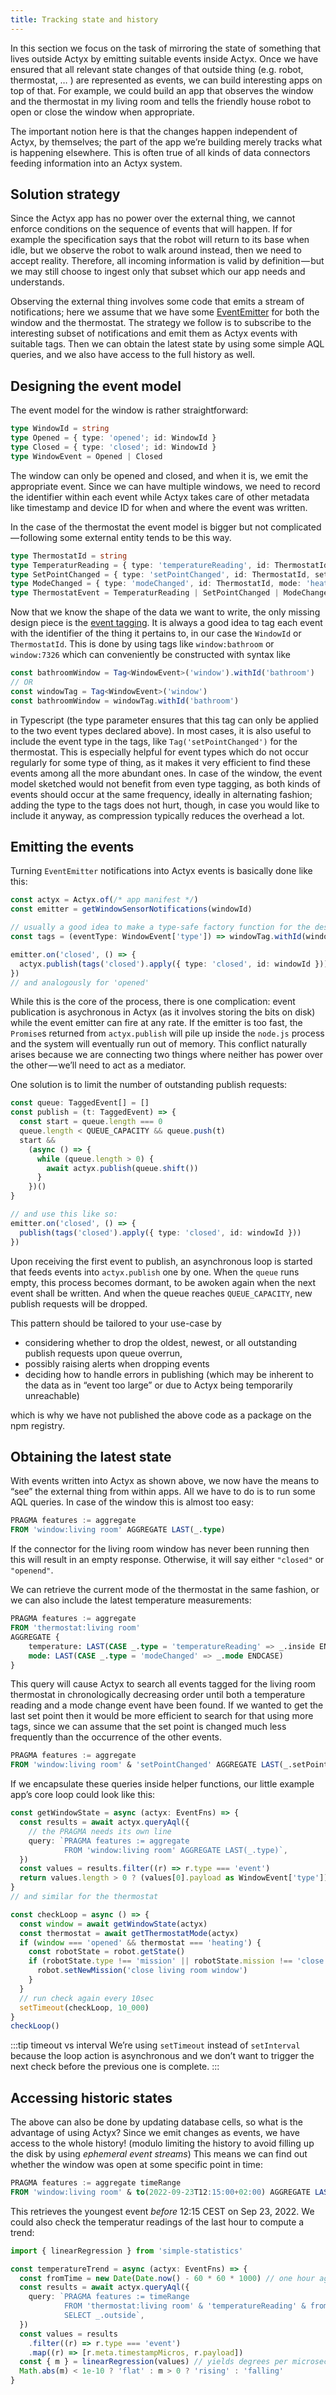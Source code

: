 ```yaml
---
title: Tracking state and history
---
```


In this section we focus on the task of mirroring the state of something that lives outside Actyx by emitting suitable events inside Actyx.
Once we have ensured that all relevant state changes of that outside thing (e.g. robot, thermostat, … ) are represented as events, we can build interesting apps on top of that.
For example, we could build an app that observes the window and the thermostat in my living room and tells the friendly house robot to open or close the window when appropriate.

The important notion here is that the changes happen independent of Actyx, by themselves; the part of the app we’re building merely tracks what is happening elsewhere.
This is often true of all kinds of data connectors feeding information into an Actyx system.

## Solution strategy

Since the Actyx app has no power over the external thing, we cannot enforce conditions on the sequence of events that will happen.
If for example the specification says that the robot will return to its base when idle, but we observe the robot to walk around instead, then we need to accept reality.
Therefore, all incoming information is valid by definition — but we may still choose to ingest only that subset which our app needs and understands.

Observing the external thing involves some code that emits a stream of notifications; here we assume that we have some [EventEmitter](https://nodejs.org/docs/latest/api/events.html#class-eventemitter) for both the window and the thermostat.
The strategy we follow is to subscribe to the interesting subset of notifications and emit them as Actyx events with suitable tags.
Then we can obtain the latest state by using some simple AQL queries, and we also have access to the full history as well.

## Designing the event model

The event model for the window is rather straightforward:

```ts
type WindowId = string
type Opened = { type: 'opened'; id: WindowId }
type Closed = { type: 'closed'; id: WindowId }
type WindowEvent = Opened | Closed
```

The window can only be opened and closed, and when it is, we emit the appropriate event.
Since we can have multiple windows, we need to record the identifier within each event while Actyx takes care of other metadata like timestamp and device ID for when and where the event was written.

In the case of the thermostat the event model is bigger but not complicated — following some external entity tends to be this way.

<!-- prettier-ignore -->
```ts
type ThermostatId = string
type TemperaturReading = { type: 'temperatureReading', id: ThermostatId, inside: number, outside: number }
type SetPointChanged = { type: 'setPointChanged', id: ThermostatId, setPoint: number }
type ModeChanged = { type: 'modeChanged', id: ThermostatId, mode: 'heating' | 'neutral' | 'cooling' }
type ThermostatEvent = TemperaturReading | SetPointChanged | ModeChanged
```

Now that we know the shape of the data we want to write, the only missing design piece is the [event tagging](../../conceptual/tags.mdx).
It is always a good idea to tag each event with the identifier of the thing it pertains to, in our case the `WindowId` or `ThermostatId`.
This is done by using tags like `window:bathroom` or `window:7326` which can conveniently be constructed with syntax like

```ts
const bathroomWindow = Tag<WindowEvent>('window').withId('bathroom')
// OR
const windowTag = Tag<WindowEvent>('window')
const bathroomWindow = windowTag.withId('bathroom')
```

in Typescript (the type parameter ensures that this tag can only be applied to the two event types declared above).
In most cases, it is also useful to include the event type in the tags, like `Tag('setPointChanged')` for the thermostat.
This is especially helpful for event types which do not occur regularly for some type of thing, as it makes it very efficient to find these events among all the more abundant ones.
In case of the window, the event model sketched would not benefit from even type tagging, as both kinds of events should occur at the same frequency, ideally in alternating fashion;
adding the type to the tags does not hurt, though, in case you would like to include it anyway, as compression typically reduces the overhead a lot.

## Emitting the events

Turning `EventEmitter` notifications into Actyx events is basically done like this:

```ts
const actyx = Actyx.of(/* app manifest */)
const emitter = getWindowSensorNotifications(windowId)

// usually a good idea to make a type-safe factory function for the designed tags
const tags = (eventType: WindowEvent['type']) => windowTag.withId(windowId).and(Tag(eventType))

emitter.on('closed', () => {
  actyx.publish(tags('closed').apply({ type: 'closed', id: windowId }))
})
// and analogously for 'opened'
```

While this is the core of the process, there is one complication: event publication is asychronous in Actyx (as it involves storing the bits on disk) while the event emitter can fire at any rate.
If the emitter is too fast, the `Promise`s returned from `actyx.publish` will pile up inside the `node.js` process and the system will eventually run out of memory.
This conflict naturally arises because we are connecting two things where neither has power over the other — we’ll need to act as a mediator.

One solution is to limit the number of outstanding publish requests:

```ts
const queue: TaggedEvent[] = []
const publish = (t: TaggedEvent) => {
  const start = queue.length === 0
  queue.length < QUEUE_CAPACITY && queue.push(t)
  start &&
    (async () => {
      while (queue.length > 0) {
        await actyx.publish(queue.shift())
      }
    })()
}

// and use this like so:
emitter.on('closed', () => {
  publish(tags('closed').apply({ type: 'closed', id: windowId }))
})
```

Upon receiving the first event to publish, an asynchronous loop is started that feeds events into `actyx.publish` one by one.
When the `queue` runs empty, this process becomes dormant, to be awoken again when the next event shall be written.
And when the queue reaches `QUEUE_CAPACITY`, new publish requests will be dropped.

This pattern should be tailored to your use-case by

- considering whether to drop the oldest, newest, or all outstanding publish requests upon queue overrun,
- possibly raising alerts when dropping events
- deciding how to handle errors in publishing (which may be inherent to the data as in “event too large” or due to Actyx being temporarily unreachable)

which is why we have not published the above code as a package on the npm registry.

## Obtaining the latest state

With events written into Actyx as shown above, we now have the means to “see” the external thing from within apps.
All we have to do is to run some AQL queries.
In case of the window this is almost too easy:

```sql
PRAGMA features := aggregate
FROM 'window:living room' AGGREGATE LAST(_.type)
```

If the connector for the living room window has never been running then this will result in an empty response.
Otherwise, it will say either `"closed"` or `"openend"`.

We can retrieve the current mode of the thermostat in the same fashion, or we can also include the latest temperature measurements:

```sql
PRAGMA features := aggregate
FROM 'thermostat:living room'
AGGREGATE {
    temperature: LAST(CASE _.type = 'temperatureReading' => _.inside ENDCASE)
    mode: LAST(CASE _.type = 'modeChanged' => _.mode ENDCASE)
}
```

This query will cause Actyx to search all events tagged for the living room thermostat in chronologically decreasing order until both a temperature reading and a mode change event have been found.
If we wanted to get the last set point then it would be more efficient to search for that using more tags, since we can assume that the set point is changed much less frequently than the occurrence of the other events.

```sql
PRAGMA features := aggregate
FROM 'window:living room' & 'setPointChanged' AGGREGATE LAST(_.setPoint)
```

If we encapsulate these queries inside helper functions, our little example app’s core loop could look like this:

```ts
const getWindowState = async (actyx: EventFns) => {
  const results = await actyx.queryAql({
    // the PRAGMA needs its own line
    query: `PRAGMA features := aggregate
            FROM 'window:living room' AGGREGATE LAST(_.type)`,
  })
  const values = results.filter((r) => r.type === 'event')
  return values.length > 0 ? (values[0].payload as WindowEvent['type']) : 'unknown'
}
// and similar for the thermostat

const checkLoop = async () => {
  const window = await getWindowState(actyx)
  const thermostat = await getThermostatMode(actyx)
  if (window === 'opened' && thermostat === 'heating') {
    const robotState = robot.getState()
    if (robotState.type !== 'mission' || robotState.mission !== 'close living room window') {
      robot.setNewMission('close living room window')
    }
  }
  // run check again every 10sec
  setTimeout(checkLoop, 10_000)
}
checkLoop()
```

:::tip timeout vs interval
We’re using `setTimeout` instead of `setInterval` because the loop action is asynchronous and we don’t want to trigger the next check before the previous one is complete.
:::

## Accessing historic states

The above can also be done by updating database cells, so what is the advantage of using Actyx?
Since we emit changes as events, we have access to the whole history!
(modulo limiting the history to avoid filling up the disk by using _ephemeral event streams_)
This means we can find out whether the window was open at some specific point in time:

```sql
PRAGMA features := aggregate timeRange
FROM 'window:living room' & to(2022-09-23T12:15:00+02:00) AGGREGATE LAST(_.type)
```

This retrieves the youngest event _before_ 12:15 CEST on Sep 23, 2022.
We could also check the temperatur readings of the last hour to compute a trend:

```ts
import { linearRegression } from 'simple-statistics'

const temperatureTrend = async (actyx: EventFns) => {
  const fromTime = new Date(Date.now() - 60 * 60 * 1000) // one hour ago
  const results = await actyx.queryAql({
    query: `PRAGMA features := timeRange
            FROM 'thermostat:living room' & 'temperatureReading' & from(${fromTime})
            SELECT _.outside`,
  })
  const values = results
    .filter((r) => r.type === 'event')
    .map((r) => [r.meta.timestampMicros, r.payload])
  const { m } = linearRegression(values) // yields degrees per microsecond
  Math.abs(m) < 1e-10 ? 'flat' : m > 0 ? 'rising' : 'falling'
}
```
